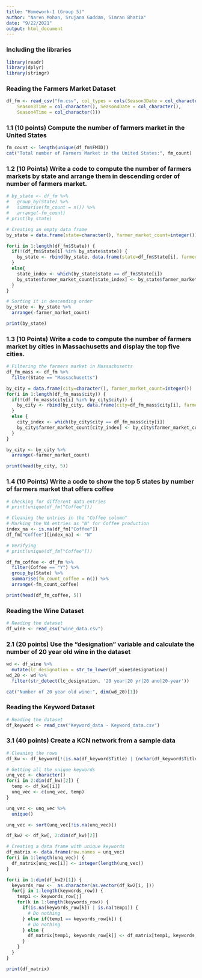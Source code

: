 ```yaml
---
title: "Homework-1 (Group 5)"
author: "Naren Mohan, Srujana Gaddam, Simran Bhatia"
date: "9/22/2021"
output: html_document
---
```

### Including the libraries
  ```r
library(readr)
library(dplyr)
library(stringr)
```


### Reading the Farmers Market Dataset
```r
df_fm <- read_csv("fm.csv", col_types = cols(Season3Date = col_character(), 
    Season3Time = col_character(), Season4Date = col_character(), 
    Season4Time = col_character()))
```

### 1.1 (10 points) Compute the number of farmers market in the United States
```r
fm_count <- length(unique(df_fm$FMID))
cat("Total number of Farmers Market in the United States:", fm_count)
```

### 1.2 (10 Points) Write a code to compute the number of farmers markets by state and arrange them in descending order of number of farmers market.
```r

# by_state <- df_fm %>% 
#   group_by(State) %>%
#   summarise(fm_count = n()) %>%
#   arrange(-fm_count)
# print(by_state)

# Creating an empty data frame
by_state = data.frame(state=character(), farmer_market_count=integer())

for(i in 1:length(df_fm$State)) {
  if(!(df_fm$State[i] %in% by_state$state)) {
    by_state <- rbind(by_state, data.frame(state=df_fm$State[i], farmer_market_count=1))
  }
  else{
    state_index <- which(by_state$state == df_fm$State[i])
    by_state$farmer_market_count[state_index] <- by_state$farmer_market_count[state_index] + 1
  }
}

# Sorting it in descending order
by_state <- by_state %>%
  arrange(-farmer_market_count)

print(by_state)

```


### 1.3 (10 Points) Write a code to compute the number of farmers market by cities in Massachusetts and display the top five cities.
```r
# Filtering the farmers market in Massachusetts 
df_fm_mass <- df_fm %>% 
  filter(State == "Massachusetts")

by_city = data.frame(city=character(), farmer_market_count=integer())
for(i in 1:length(df_fm_mass$city)) {
  if(!(df_fm_mass$city[i] %in% by_city$city)) {
    by_city <- rbind(by_city, data.frame(city=df_fm_mass$city[i], farmer_market_count=1))
  }
  else {
    city_index <- which(by_city$city == df_fm_mass$city[i])
    by_city$farmer_market_count[city_index] <- by_city$farmer_market_count[city_index] + 1
  }
}

by_city <- by_city %>%
  arrange(-farmer_market_count)

print(head(by_city, 5))
```

### 1.4 (10 Points) Write a code to show the top 5 states by number of farmers market that offers coffee
```r
# Checking for different data entries
# print(unique(df_fm["Coffee"]))

# Cleaning the entries in the "Coffee column"
# Marking the NA entries as "N" for Coffee production
index_na <- is.na(df_fm["Coffee"])
df_fm["Coffee"][index_na] <- "N"

# Verifying
# print(unique(df_fm["Coffee"]))

df_fm_coffee <- df_fm %>%
  filter(Coffee == "Y") %>%
  group_by(State) %>%
  summarise(fm_count_coffee = n()) %>%
  arrange(-fm_count_coffee)

print(head(df_fm_coffee, 5))
```

### Reading the Wine Dataset
```r
# Reading the dataset 
df_wine <- read_csv("wine_data.csv")
```
### 2.1 (20 points) Use the “designation” variable and calculate the number of 20 year old wine in the dataset
```r
wd <- df_wine %>% 
  mutate(lc_designation = str_to_lower(df_wine$designation))
wd_20 <- wd %>% 
  filter(str_detect(lc_designation, '20 year|20 yr|20 ano|20-year'))

cat("Number of 20 year old wine:", dim(wd_20)[1])
```

### Reading the Keyword Dataset
```r
# Reading the dataset
df_keyword <- read_csv("Keyword_data - Keyword_data.csv")
```
### 3.1 (40 points) Create a KCN network from a sample data
```r
# Cleaning the rows
df_kw <- df_keyword[!(is.na(df_keyword$Title) | (nchar(df_keyword$Title) < 8)), ]

# Getting all the unique keywords
unq_vec <- character()
for(i in 2:dim(df_kw)[2]) {
  temp <- df_kw[[i]]
  unq_vec <- c(unq_vec, temp)
}

unq_vec <- unq_vec %>%
  unique()

unq_vec <- sort(unq_vec[!is.na(unq_vec)])

df_kw2 <- df_kw[, 2:dim(df_kw)[2]]

# Creating a data frame with unique keywords
df_matrix <- data.frame(row.names = unq_vec)
for(i in 1:length(unq_vec)) {
  df_matrix[unq_vec[i]] <- integer(length(unq_vec))
}

for(i in 1:dim(df_kw2)[1]) {
  keywords_row <-  as.character(as.vector(df_kw2[i, ]))
  for(j in 1:length(keywords_row)) {
    temp1 <- keywords_row[j]
    for(k in 1:length(keywords_row)) {
      if(is.na(keywords_row[k]) | is.na(temp1)) {
        # Do nothing
      } else if(temp1 == keywords_row[k]) {
        # Do nothing
      } else {
        df_matrix[temp1, keywords_row[k]] <- df_matrix[temp1, keywords_row[k]] + 1
      }
    }
  }
}

print(df_matrix)
```


